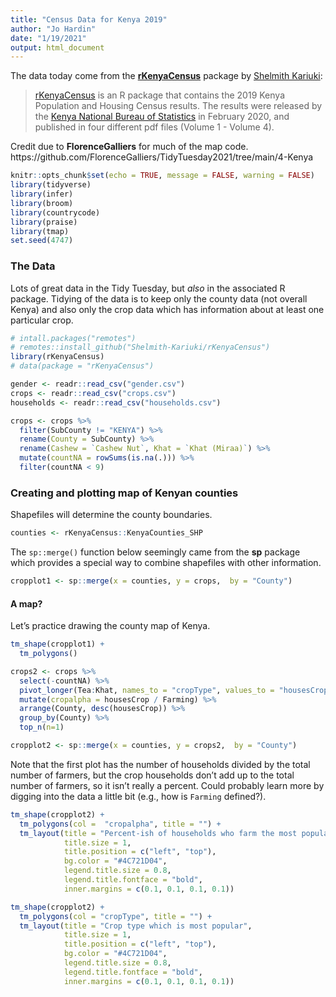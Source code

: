 ```yaml
---
title: "Census Data for Kenya 2019"
author: "Jo Hardin"
date: "1/19/2021"
output: html_document
---
```


The data today come from the [**rKenyaCensus**](https://github.com/Shelmith-Kariuki/rKenyaCensus) package by [Shelmith Kariuki](https://twitter.com/Shel_Kariuki):

> [rKenyaCensus](https://github.com/Shelmith-Kariuki/rKenyaCensus) is an R package that contains the 2019 Kenya Population and Housing Census results. The results were released by the [Kenya National Bureau of Statistics](https://twitter.com/KNBStats) in February 2020, and published in four different pdf files (Volume 1 - Volume 4).

Credit due to **FlorenceGalliers** for much of the map code.  https://github.com/FlorenceGalliers/TidyTuesday2021/tree/main/4-Kenya

```r
knitr::opts_chunk$set(echo = TRUE, message = FALSE, warning = FALSE)
library(tidyverse)
library(infer)
library(broom)
library(countrycode)
library(praise)
library(tmap)
set.seed(4747)
```


###  The Data

Lots of great data in the Tidy Tuesday, but *also* in the associated R package.  Tidying of the data is to keep only the county data (not overall Kenya) and also only the crop data which has information about at least one particular crop.


```r
# intall.packages("remotes")
# remotes::install_github("Shelmith-Kariuki/rKenyaCensus")
library(rKenyaCensus)
# data(package = "rKenyaCensus")

gender <- readr::read_csv("gender.csv")
crops <- readr::read_csv("crops.csv")
households <- readr::read_csv("households.csv")

crops <- crops %>%
  filter(SubCounty != "KENYA") %>%
  rename(County = SubCounty) %>%
  rename(Cashew = `Cashew Nut`, Khat = `Khat (Miraa)`) %>%
  mutate(countNA = rowSums(is.na(.))) %>%
  filter(countNA < 9)
```

###  Creating and plotting map of Kenyan counties

Shapefiles will determine the county boundaries.

```r
counties <- rKenyaCensus::KenyaCounties_SHP
```


The `sp::merge()` function below seemingly came from the **sp** package which provides a special way to combine shapefiles with other information.

```r
cropplot1 <- sp::merge(x = counties, y = crops,  by = "County")
```


#### A map?

Let's practice drawing the county map of Kenya.

```r
tm_shape(cropplot1) +
  tm_polygons()
```

```r
crops2 <- crops %>%
  select(-countNA) %>%
  pivot_longer(Tea:Khat, names_to = "cropType", values_to = "housesCrop") %>%
  mutate(cropalpha = housesCrop / Farming) %>%
  arrange(County, desc(housesCrop)) %>% 
  group_by(County) %>%
  top_n(n=1) 

cropplot2 <- sp::merge(x = counties, y = crops2,  by = "County")
```


Note that the first plot has the number of households divided by the total number of farmers, but the crop households don't add up to the total number of farmers, so it isn't really a percent.  Could probably learn more by digging into the data a little bit (e.g., how is `Farming` defined?).

```r
tm_shape(cropplot2) +
  tm_polygons(col =  "cropalpha", title = "") +
  tm_layout(title = "Percent-ish of households who farm the most popular crop",
            title.size = 1,
            title.position = c("left", "top"),
            bg.color = "#4C721D04",
            legend.title.size = 0.8,
            legend.title.fontface = "bold",
            inner.margins = c(0.1, 0.1, 0.1, 0.1))

tm_shape(cropplot2) +
  tm_polygons(col = "cropType", title = "") +
  tm_layout(title = "Crop type which is most popular",
            title.size = 1,
            title.position = c("left", "top"),
            bg.color = "#4C721D04",
            legend.title.size = 0.8,
            legend.title.fontface = "bold",
            inner.margins = c(0.1, 0.1, 0.1, 0.1))

```



